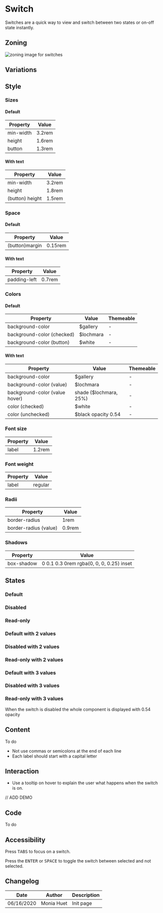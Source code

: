 
<Meta title="Components/Form/Fields/Switch"/>

# Switch

Switches are a quick way to view and switch between two states or on-off state instantly. 

## Zoning

<img src={InputZoning} alt="zoning image for switches" className="full" class="full" />

## Variations

## Style

### Sizes

#### Default

| Property                       | Value             | 
| ------------------------------ | ----------------- | 
| min-width           	         | 3.2rem            | 
| height    			    	 | 1.6rem            | 
| button		   			   	 | 1.3rem            | 

#### With text

| Property                       | Value             | 
| ------------------------------ | ----------------- | 
| min-width           	         | 3.2rem            | 
| height    			    	 | 1.8rem            | 
| (button) height		 		 | 1.5rem			 |


### Space

#### Default

| Property                       | Value             | 
| ------------------------------ | ----------------- | 
| (button)margin	             | 0.15rem           |

#### With text

| Property                       | Value             | 
| ------------------------------ | ----------------- | 
| padding-left  	             | 0.7rem            |


### Colors

#### Default

| Property                         | Value                               | Themeable				 |
| -------------------------------- | ----------------------------------- | ------------------------- |
| background-color                 | $gallery                            | -						 |
| background-color (checked)    	   | $lochmara                           | -						 |
| background-color (button)  | $white                              | -						 |


#### With text

| Property                       | Value                               | Themeable				 |
| ------------------------------ | ----------------------------------- | ----------------------- |
| background-color			     | $gallery                            | -	 					 |
| background-color (value)    	 | $lochmara                           | -						 |
| background-color (value hover) | shade ($lochmara, 25%)              | -						 |
| color	(checked)					 | $white							   | -	   					 |
| color	(unchecked)					 | $black opacity 0.54 				   | -	   					 |



### Font size

| Property                       | Value             | 
| ------------------------------ | ----------------- |
| label							 | 1.2rem 			 |

### Font weight

| Property                       | Value             | 
| ------------------------------ | ----------------- |
| label							 | regular			 |

### Radii
 
| Property                       | Value             | 
| ------------------------------ | ----------------- | 
| border-radius			         | 1rem	             |
| border-radius	(value)		     | 0.9rem	         |

### Shadows

| Property                       | Value             | 
| ------------------------------ | ----------------- | 
| box-shadow			         | 0 0.1 0.3 0rem rgba(0, 0, 0, 0.25) inset   |


## States

### Default

<Canvas>
    <Story name="default">
        <Form.Switch label="Switch off" />
        <Form.Switch label="Switch on" checked />
    </Story>
</Canvas>

### Disabled

<Canvas>
    <Story name="disabled">
        <Form.Switch label="Disabled Switch off" disabled />
        <Form.Switch label="Disabled Switch on" checked disabled />
    </Story>
</Canvas>

### Read-only

<Canvas>
    <Story name="read-only">
        <Form.Switch label="Read-only Switch off" readOnly />
        <Form.Switch label="Read-only Switch on" checked readOnly />
    </Story>
</Canvas>

### Default with 2 values

<Canvas>
    <Story name="default with 2 values">
        <Form.Switch label="Switch on" values={['off', 'on']} value="on" />
        <Form.Switch label="Switch off" values={['basic', 'advanced']} />
    </Story>
</Canvas>

### Disabled with 2 values

<Canvas>
    <Story name="disabled with 2 values">
        <Form.Switch label="Switch on" values={['off', 'on']} value="on" disabled />
        <Form.Switch label="Switch off" values={['this is off', 'and of course this is on']} disabled />
    </Story>
</Canvas>

### Read-only with 2 values

<Canvas>
    <Story name="read-only with 2 values">
        <Form.Switch label="Switch on" values={['off', 'on']} value="on" readOnly />
        <Form.Switch label="Switch off" values={['this is off', 'and of course this is on']} readOnly />
    </Story>
</Canvas>

### Default with 3 values

<Canvas>
    <Story name="default with 3 values">
        <Form.Switch label="Switch one/two/three" values={['one', 'two', 'three']}  value="two"/>
        <Form.Switch label="Switch input/both/output" values={['input', 'both', 'output']} />
    </Story>
</Canvas>

### Disabled with 3 values

<Canvas>
    <Story name="disabled with 3 values">
        <Form.Switch label="Switch one/two/three" values={['one', 'two', 'three']}  value="two" disabled />
        <Form.Switch label="Switch input/both/output" values={['input', 'both', 'output']} disabled />
    </Story>
</Canvas>

### Read-only with 3 values

<Canvas>
    <Story name="read-only with 3 values">
        <Form.Switch label="Switch one/two/three" values={['one', 'two', 'three']}  value="two" readOnly />
        <Form.Switch label="Switch input/both/output" values={['input', 'both', 'output']} readOnly />
    </Story>
</Canvas>

When the switch is disabled the whole component is displayed with 0.54 opacity


## Content

To do

- Not use commas or semicolons at the end of each line
- Each label should start with a capital letter

## Interaction

- Use a tooltip on hover to explain the user what happens when the switch is on.

// ADD DEMO

## Code

To do

## Accessibility

Press <kbd>TABS</kbd> to focus on a switch.

Press the <kbd>ENTER</kbd> or <kbd>SPACE</kbd> to toggle the switch between selected and not selected. 
 

## Changelog

| Date       | Author | Description |
| ---------- | ------ | ----------- |
| 06/16/2020 | Monia Huet  | Init page   |


